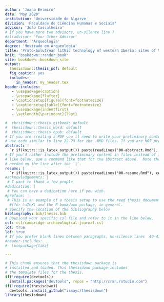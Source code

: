 ```yaml
---
author: 'Joana Belmiro'
date: 'May 2020'
institution: 'Universidade do Algarve'
division: 'Faculdade de Ciências Humanas e Sociais'
advisor: 'João Cascalheira'
# If you have more two advisors, un-silence line 7
#altadvisor: 'Your Other Advisor'
department: 'Arqueologia'
degree: 'Mestrado em Arqueologia'
title: 'Proto-Solutrean lithic technology of western Iberia: sites of Vale Boi and Lapa do Picareiro'
knit: "bookdown::render_book"
site: bookdown::bookdown_site
output: 
  thesisdown::thesis_pdf: default
  fig_caption: yes
  includes:
     in_header: my_header.tex
header-includes:
   - \usepackage{caption}
   - \usepackage{flafter}
   - \captionsetup[figure]{font=footnotesize}
   - \captionsetup[table]{font=footnotesize}
   - \usepackage{indentfirst}
   - \setlength{\parindent}{20pt}

#  thesisdown::thesis_gitbook: default
#  thesisdown::thesis_word: default
#  thesisdown::thesis_epub: default
# If you are creating a PDF you'll need to write your preliminary content (e.g., abstract, acknowledgements) here or
# use code similar to line 22-23 for the .RMD files. If you are NOT producing a PDF, you can delete or silence lines 21-32 in this YAML header.
abstract: |
  `r if(knitr:::is_latex_output()) paste(readLines("00-abstract.Rmd"), collapse = '\n  ')`
# If you'd rather include the preliminary content in files instead of inline
# like below, use a command like that for the abstract above.  Note that a tab is 
# needed on the line after the `|`.
resumo: |
  `r if(knitr:::is_latex_output()) paste(readLines("00-resumo.Rmd"), collapse = '\n  ')`
#acknowledgements: |
 # I want to thank a few people.
#dedication: |
 # You can have a dedication here if you wish. 
#preface: |
 # This is an example of a thesis setup to use the reed thesis document class
  #(for LaTeX) and the R bookdown package, in general.
# Specify the location of the bibliography below
bibliography: bib/thesis.bib
# Download your specific csl file and refer to it in the line below.
csl: csl/cambridge-archaeological-journal.csl
lot: true
lof: true
# If you prefer blank lines between paragraphs, un-silence lines  40-41 (this requires package tikz)
#header-includes:
#- \usepackage{tikz}

---
```


<!--
Above is the YAML (YAML Ain't Markup Language) header that includes a lot of metadata used to produce the document.  Be careful with spacing in this header!

If you'd prefer to not include a Dedication, for example, simply delete the section entirely, or silence (add #) them. 

If you have other LaTeX packages you would like to include, delete the # before header-includes and list the packages after hyphens on new lines.

If you'd like to include a comment that won't be produced in your resulting file enclose it in a block like this.

If you receive a duplicate label error after knitting, make sure to delete the index.Rmd file and then knit again.
-->

```r
# This chunk ensures that the thesisdown package is
# installed and loaded. This thesisdown package includes
# the template files for the thesis.
if(!require(devtools))
  install.packages("devtools", repos = "http://cran.rstudio.com")
if(!require(thesisdown))
  devtools::install_github("ismayc/thesisdown")
library(thesisdown)
```

<!-- On ordering the chapter files:
There are two options:
1. Name your chapter files in the order in which you want them to appear (e.g., 01-Inro, 02-Data, 03-Conclusions). 
2. Otherwise, you can specify the order in which they appear in the _bookdown.yml (for PDF only).

Do not include 00(two-hyphens)prelim.Rmd and 00-abstract.Rmd in the YAML file--they are handled in the YAML above differently for the PDF version.
-->

<!-- The {.unnumbered} option here means that the introduction will be "Chapter 0." You can also use {-} for no numbers
on chapters.
-->
